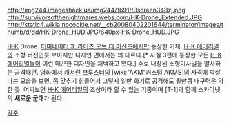 http://img244.imageshack.us/img244/1691/t3screen348zj.png
http://survivorsofthenightmares.webs.com/HK-Drone_Extended.JPG
http://static4.wikia.nocookie.net/__cb20080402201644/terminator/images/thumb/d/dd/HK-Drone_HUD.JPG/640px-HK-Drone_HUD.JPG

[[H-K]] Drone.
[[터미네이터 3: 라이즈 오브 더 머신즈]]에서만 등장한 기체. [[H-K 에어리얼]]의 소형 버전인듯 보이지만 디자인 면에서는 꽤 다르다.[* 사실 3편에 등장한 모든 [[H-K 에어리얼]]들이 이런 매끈한 디자인을 채택하고 있다.] 주로 내장된 소형미사일을 발사하는 공격패턴. 영화에서 [[캐서린 브루스터]]의 [wiki:"AKM"커스텀 AKMS]의 사격에 박살나는 모습을 보면, 좀 맞추기 힘들어서 그렇지 일반 화기로 공격해도 될만큼 내구력은 약한 듯. 어찌보면 [[H-K 에어리얼]]의 조상이라 할 수 있는 기종이며 [T-1]과 함께 스카이넷의 '''새로운 군대'''가 된다.

[[각주]]
